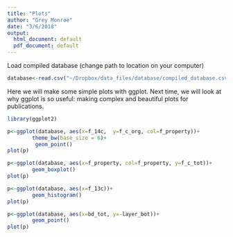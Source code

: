 ```yaml
---
title: "Plots"
author: "Grey Monroe"
date: "3/6/2018"
output:
  html_document: default
  pdf_document: default
---
```


Load compiled database (change path to location on your computer)
```r
database<-read.csv("~/Dropbox/data_files/database/compiled_database.csv")
```

Here we will make some simple plots with ggplot. Next time, we will look at why ggplot is so useful: making complex and beautiful plots for publications.
```r
library(ggplot2)
```

```r
p<-ggplot(database, aes(x=f_14c,  y=f_c_org, col=f_property))+
        theme_bw(base_size = 6)+
         geom_point()
plot(p)
```

```r
p<-ggplot(database, aes(x=f_property, col=f_property, y=f_c_tot))+
        geom_boxplot()
plot(p)
```

```r
p<-ggplot(database, aes(x=f_13c))+
        geom_histogram()
plot(p)
```

```r
p<-ggplot(database, aes(x=bd_tot, y=-layer_bot))+
        geom_point()
plot(p)
```

